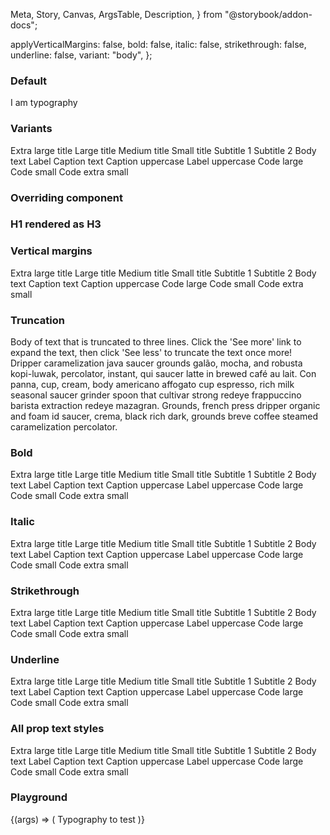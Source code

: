   Meta,
  Story,
  Canvas,
  ArgsTable,
  Description,
} from "@storybook/addon-docs";

<Meta title="Typography" component={IcTypography} />

<Description markdown={readme} />

  applyVerticalMargins: false,
  bold: false,
  italic: false,
  strikethrough: false,
  underline: false,
  variant: "body",
};

### Default

<Canvas>
  <Story name="Default">
    <IcTypography>I am typography</IcTypography>
  </Story>
</Canvas>

### Variants

<Canvas>
  <Story name="Variants">
    <IcTypography variant="h1">Extra large title</IcTypography>
    <IcTypography variant="h2">Large title</IcTypography>
    <IcTypography variant="h3">Medium title</IcTypography>
    <IcTypography variant="h4">Small title</IcTypography>
    <IcTypography variant="subtitle-large">Subtitle 1</IcTypography>
    <IcTypography variant="subtitle-small">Subtitle 2</IcTypography>
    <IcTypography variant="body">Body text</IcTypography>
    <IcTypography variant="label">Label</IcTypography>
    <IcTypography variant="caption">Caption text</IcTypography>
    <IcTypography variant="caption-uppercase">Caption uppercase</IcTypography>
    <IcTypography variant="label-uppercase">Label uppercase</IcTypography>
    <IcTypography variant="code-large">Code large</IcTypography>
    <IcTypography variant="code-small">Code small</IcTypography>
    <IcTypography variant="code-extra-small">Code extra small</IcTypography>
  </Story>
</Canvas>

### Overriding component

<Canvas>
  <Story name="Component override">
    <IcTypography variant="h1">
      <h3>H1 rendered as H3</h3>
    </IcTypography>
  </Story>
</Canvas>

### Vertical margins

<Canvas>
  <Story name="Vertical margins">
    <IcTypography applyVerticalMargins variant="h1">
      Extra large title
    </IcTypography>
    <IcTypography applyVerticalMargins variant="h2">
      Large title
    </IcTypography>
    <IcTypography applyVerticalMargins variant="h3">
      Medium title
    </IcTypography>
    <IcTypography applyVerticalMargins variant="h4">
      Small title
    </IcTypography>
    <IcTypography applyVerticalMargins variant="subtitle-large">
      Subtitle 1
    </IcTypography>
    <IcTypography applyVerticalMargins variant="subtitle-small">
      Subtitle 2
    </IcTypography>
    <IcTypography applyVerticalMargins variant="body">
      Body text
    </IcTypography>
    <IcTypography applyVerticalMargins variant="caption">
      Caption text
    </IcTypography>
    <IcTypography applyVerticalMargins variant="caption-uppercase">
      Caption uppercase
    </IcTypography>
    <IcTypography applyVerticalMargins variant="code-large">
      Code large
    </IcTypography>
    <IcTypography applyVerticalMargins variant="code-small">
      Code small
    </IcTypography>
    <IcTypography applyVerticalMargins variant="code-extra-small">
      Code extra small
    </IcTypography>
  </Story>
</Canvas>

### Truncation

<Canvas>
  <Story name="Truncation">
    <IcTypography max-lines="3" variant="body">
      Body of text that is truncated to three lines. Click the 'See more' link
      to expand the text, then click 'See less' to truncate the text once more!
      <br />
      Dripper caramelization java saucer grounds galão, mocha, and robusta
      kopi-luwak, percolator, instant, qui saucer latte in brewed café au lait.
      Con panna, cup, cream, body americano affogato cup espresso, rich milk
      seasonal saucer grinder spoon that cultivar strong redeye frappuccino
      barista extraction redeye mazagran. Grounds, french press dripper organic
      and foam id saucer, crema, black rich dark, grounds breve coffee steamed
      caramelization percolator.
    </IcTypography>
  </Story>
</Canvas>

### Bold

<Canvas>
  <Story name="Bold">
    <IcTypography variant="h1" bold>
      Extra large title
    </IcTypography>
    <IcTypography variant="h2" bold>
      Large title
    </IcTypography>
    <IcTypography variant="h3" bold>
      Medium title
    </IcTypography>
    <IcTypography variant="h4" bold>
      Small title
    </IcTypography>
    <IcTypography variant="subtitle-large" bold>
      Subtitle 1
    </IcTypography>
    <IcTypography variant="subtitle-small" bold>
      Subtitle 2
    </IcTypography>
    <IcTypography variant="body" bold>
      Body text
    </IcTypography>
    <IcTypography variant="label" bold>
      Label
    </IcTypography>
    <IcTypography variant="caption" bold>
      Caption text
    </IcTypography>
    <IcTypography variant="caption-uppercase" bold>
      Caption uppercase
    </IcTypography>
    <IcTypography variant="label-uppercase" bold>
      Label uppercase
    </IcTypography>
    <IcTypography variant="code-large" bold>
      Code large
    </IcTypography>
    <IcTypography variant="code-small" bold>
      Code small
    </IcTypography>
    <IcTypography variant="code-extra-small" bold>
      Code extra small
    </IcTypography>
  </Story>
</Canvas>

### Italic

<Canvas>
  <Story name="Italic">
    <IcTypography variant="h1" italic>
      Extra large title
    </IcTypography>
    <IcTypography variant="h2" italic>
      Large title
    </IcTypography>
    <IcTypography variant="h3" italic>
      Medium title
    </IcTypography>
    <IcTypography variant="h4" italic>
      Small title
    </IcTypography>
    <IcTypography variant="subtitle-large" italic>
      Subtitle 1
    </IcTypography>
    <IcTypography variant="subtitle-small" italic>
      Subtitle 2
    </IcTypography>
    <IcTypography variant="body" italic>
      Body text
    </IcTypography>
    <IcTypography variant="label" italic>
      Label
    </IcTypography>
    <IcTypography variant="caption" italic>
      Caption text
    </IcTypography>
    <IcTypography variant="caption-uppercase" italic>
      Caption uppercase
    </IcTypography>
    <IcTypography variant="label-uppercase" italic>
      Label uppercase
    </IcTypography>
    <IcTypography variant="code-large" italic>
      Code large
    </IcTypography>
    <IcTypography variant="code-small" italic>
      Code small
    </IcTypography>
    <IcTypography variant="code-extra-small" italic>
      Code extra small
    </IcTypography>
  </Story>
</Canvas>

### Strikethrough

<Canvas>
  <Story name="Strikethrough">
    <IcTypography variant="h1" strikethrough>
      Extra large title
    </IcTypography>
    <IcTypography variant="h2" strikethrough>
      Large title
    </IcTypography>
    <IcTypography variant="h3" strikethrough>
      Medium title
    </IcTypography>
    <IcTypography variant="h4" strikethrough>
      Small title
    </IcTypography>
    <IcTypography variant="subtitle-large" strikethrough>
      Subtitle 1
    </IcTypography>
    <IcTypography variant="subtitle-small" strikethrough>
      Subtitle 2
    </IcTypography>
    <IcTypography variant="body" strikethrough>
      Body text
    </IcTypography>
    <IcTypography variant="label" strikethrough>
      Label
    </IcTypography>
    <IcTypography variant="caption" strikethrough>
      Caption text
    </IcTypography>
    <IcTypography variant="caption-uppercase" strikethrough>
      Caption uppercase
    </IcTypography>
    <IcTypography variant="label-uppercase" strikethrough>
      Label uppercase
    </IcTypography>
    <IcTypography variant="code-large" strikethrough>
      Code large
    </IcTypography>
    <IcTypography variant="code-small" strikethrough>
      Code small
    </IcTypography>
    <IcTypography variant="code-extra-small" strikethrough>
      Code extra small
    </IcTypography>
  </Story>
</Canvas>

### Underline

<Canvas>
  <Story name="Underline">
    <IcTypography variant="h1" underline>
      Extra large title
    </IcTypography>
    <IcTypography variant="h2" underline>
      Large title
    </IcTypography>
    <IcTypography variant="h3" underline>
      Medium title
    </IcTypography>
    <IcTypography variant="h4" underline>
      Small title
    </IcTypography>
    <IcTypography variant="subtitle-large" underline>
      Subtitle 1
    </IcTypography>
    <IcTypography variant="subtitle-small" underline>
      Subtitle 2
    </IcTypography>
    <IcTypography variant="body" underline>
      Body text
    </IcTypography>
    <IcTypography variant="label" underline>
      Label
    </IcTypography>
    <IcTypography variant="caption" underline>
      Caption text
    </IcTypography>
    <IcTypography variant="caption-uppercase" underline>
      Caption uppercase
    </IcTypography>
    <IcTypography variant="label-uppercase" underline>
      Label uppercase
    </IcTypography>
    <IcTypography variant="code-large" underline>
      Code large
    </IcTypography>
    <IcTypography variant="code-small" underline>
      Code small
    </IcTypography>
    <IcTypography variant="code-extra-small" underline>
      Code extra small
    </IcTypography>
  </Story>
</Canvas>

### All prop text styles

<Canvas>
  <Story name="All prop text styles">
    <IcTypography variant="h1" underline strikethrough italic bold>
      Extra large title
    </IcTypography>
    <IcTypography variant="h2" underline strikethrough italic bold>
      Large title
    </IcTypography>
    <IcTypography variant="h3" underline strikethrough italic bold>
      Medium title
    </IcTypography>
    <IcTypography variant="h4" underline strikethrough italic bold>
      Small title
    </IcTypography>
    <IcTypography variant="subtitle-large" underline strikethrough italic bold>
      Subtitle 1
    </IcTypography>
    <IcTypography variant="subtitle-small" underline strikethrough italic bold>
      Subtitle 2
    </IcTypography>
    <IcTypography variant="body" underline strikethrough italic bold>
      Body text
    </IcTypography>
    <IcTypography variant="label" underline strikethrough italic bold>
      Label
    </IcTypography>
    <IcTypography variant="caption" underline strikethrough italic bold>
      Caption text
    </IcTypography>
    <IcTypography
      variant="caption-uppercase"
      underline
      strikethrough
      italic
      bold
    >
      Caption uppercase
    </IcTypography>
    <IcTypography variant="label-uppercase" underline strikethrough italic bold>
      Label uppercase
    </IcTypography>
    <IcTypography variant="code-large" underline strikethrough italic bold>
      Code large
    </IcTypography>
    <IcTypography variant="code-small" underline strikethrough italic bold>
      Code small
    </IcTypography>
    <IcTypography
      variant="code-extra-small"
      underline
      strikethrough
      italic
      bold
    >
      Code extra small
    </IcTypography>
  </Story>
</Canvas>

### Playground

<Canvas>
  <Story
    args={defaultArgs}
    argTypes={{
      variant: {
        options: [
          "body",
          "caption",
          "h1",
          "h2",
          "h3",
          "h4",
          "label",
          "subtitle-large",
          "subtitle-small",
          "label-uppercase",
          "caption-uppercase",
          "code-large",
          "code-small",
          "code-extra-small",
        ],
        control: { type: "select" },
      },
    }}
    name="Playground"
  >
    {(args) => (
      <IcTypography
        applyVerticalMargins={args.applyVerticalMargins}
        variant={args.variant}
        bold={args.bold}
        italic={args.italic}
        strikethrough={args.strikethrough}
        underline={args.underline}
      >
        Typography to test
      </IcTypography>
    )}
  </Story>
</Canvas>
